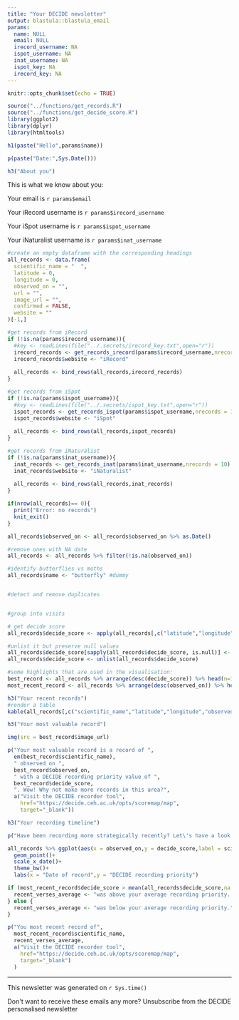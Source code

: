 ```yaml
---
title: "Your DECIDE newsletter"
output: blastula::blastula_email
params:
  name: NULL
  email: NULL
  irecord_username: NA
  ispot_username: NA
  inat_username: NA
  ispot_key: NA
  irecord_key: NA
---
```


```r
knitr::opts_chunk$set(echo = TRUE)

source("../functions/get_records.R")
source("../functions/get_decide_score.R")
library(ggplot2)
library(dplyr)
library(htmltools)

```

<div>
```r
h1(paste("Hello",params$name))

p(paste("Date:",Sys.Date()))

h3("About you")
```

This is what we know about you: 

Your email is `r params$email`

Your iRecord username is `r params$irecord_username`

Your iSpot username is `r params$ispot_username`

Your iNaturalist username is `r params$inat_username`

</div>

```r

#create an empty dataframe with the corresponding headings
all_records <- data.frame(
  scientific_name = "  ",
  latitude = 0,
  longitude = 0,
  observed_on = "",
  url = "",
  image_url = "",
  confirmed = FALSE,
  website = ""
)[-1,]

#get records from iRecord
if (!is.na(params$irecord_username)){
  #key <- readLines(file("../.secrets/irecord_key.txt",open="r"))
  irecord_records <- get_records_irecord(params$irecord_username,nrecords = 10,params$irecord_key)
  irecord_records$website <- "iRecord"
  
  all_records <- bind_rows(all_records,irecord_records)
}

#get records from iSpot
if (!is.na(params$ispot_username)){
  #key <- readLines(file("../.secrets/ispot_key.txt",open="r"))
  ispot_records <- get_records_ispot(params$ispot_username,nrecords = 10,params$ispot_key)
  ispot_records$website <- "iSpot"
  
  all_records <- bind_rows(all_records,ispot_records)
}

#get records from iNaturalist
if (!is.na(params$inat_username)){
  inat_records <- get_records_inat(params$inat_username,nrecords = 10)
  inat_records$website <- "iNaturalist"
  
  all_records <- bind_rows(all_records,inat_records)
}

```

```r

if(nrow(all_records)== 0){
  print("Error: no records")
  knit_exit()
}

all_records$observed_on <- all_records$observed_on %>% as.Date()

#remove ones with NA date
all_records <- all_records %>% filter(!is.na(observed_on))

#identify butterflies vs moths
all_records$name <- "butterfly" #dummy


#detect and remove duplicates


#group into visits


```

```r

# get decide score
all_records$decide_score <- apply(all_records[,c("latitude","longitude","name")],1, function(x) {get_decide_score(x[1],x[2],x[3])})

#unlist it but preserve null values
all_records$decide_score[sapply(all_records$decide_score, is.null)] <- NA
all_records$decide_score <- unlist(all_records$decide_score)

```



```r
#some highlights that are used in the visualisation:
best_record <- all_records %>% arrange(desc(decide_score)) %>% head(n=1)
most_recent_record <- all_records %>% arrange(desc(observed_on)) %>% head(n=1)
```

<div>
```r
h3("Your recent records")
#render a table
kable(all_records[,c("scientific_name","latitude","longitude","observed_on","name","website","decide_score")])
```
</div>

<div id="most-valuable-record" class="data-story">
```r
  
h3("Your most valuable record")

img(src = best_record$image_url)

p("Your most valuable record is a record of ",
  em(best_record$scientific_name),
  " observed on ",
  best_record$observed_on,
  " with a DECIDE recording priority value of ",
  best_record$decide_score,
  ". Wow! Why not make more records in this area?",
  a("Visit the DECIDE recorder tool",
    href="https://decide.ceh.ac.uk/opts/scoremap/map",
    target="_blank"))

```
</div>

<div id="recording_timeline" class="data-story">
```r

h3("Your recording timeline")

p("Have been recording more strategically recently? Let\'s have a look!")

all_records %>% ggplot(aes(x = observed_on,y = decide_score,label = scientific_name))+
  geom_point()+
  scale_x_date()+
  theme_bw()+
  labs(x = "Date of record",y = "DECIDE recording priority")

if (most_recent_record$decide_score > mean(all_records$decide_score,na.rm = T)){
  recent_verses_average <- "was above your average recording priority. Nice one!"
} else {
  recent_verses_average <- "was below your average recording priority."
}

p("You most recent record of",
  most_recent_record$scientific_name,
  recent_verses_average,
  a("Visit the DECIDE recorder tool",
    href="https://decide.ceh.ac.uk/opts/scoremap/map",
    target="_blank")
  )

```
</div>

<hr>

<div>
This newsletter was generated on `r Sys.time()`

Don\'t want to receive these emails any more? <a>Unsubscribe from the DECIDE personalised newsletter</a>
</div>





